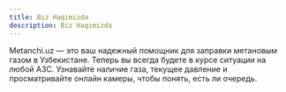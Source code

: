 ```yaml
---
title: Biz Haqimizda
description: Biz Haqimizda 
---
```


Metanchi.uz — это ваш надежный помощник для заправки метановым газом в Узбекистане. Теперь вы всегда будете в курсе ситуации на любой АЗС. Узнавайте наличие газа, текущее давление и просматривайте онлайн камеры, чтобы понять, есть ли очередь.